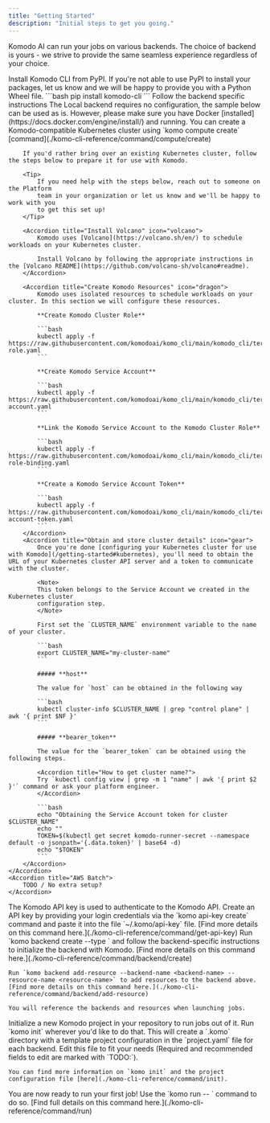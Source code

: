 ```yaml
---
title: "Getting Started"
description: "Initial steps to get you going."
---
```


Komodo AI can run your jobs on various backends. The choice of backend is yours - we strive to provide the same seamless experience regardless of your choice.


<Steps>
  <Step title="Install Komodo CLI">
    Install Komodo CLI from PyPI. If you're not able to use PyPI to install your packages, let us know and we will be happy to provide you with a Python Wheel file.
    ```bash
    pip install komodo-cli
    ```
  </Step>
  <Step title="Choose and configure compute backend">
    Follow the backend specific instructions
    <Accordion title="Local">
        The Local backend requires no configuration, the sample below can be used as is. However, please make sure you have Docker [installed](https://docs.docker.com/engine/install/) and running.
    </Accordion>
    <Accordion title="Kubernetes">
        You can create a Komodo-compatible Kubernetes cluster using `komo compute create` [command](./komo-cli-reference/command/compute/create)

        If you'd rather bring over an existing Kubernetes cluster, follow the steps below to prepare it for use with Komodo.

        <Tip>
            If you need help with the steps below, reach out to someone on the Platform
            team in your organization or let us know and we'll be happy to work with you
            to get this set up!
        </Tip>

        <Accordion title="Install Volcano" icon="volcano">
            Komodo uses [Volcano](https://volcano.sh/en/) to schedule workloads on your Kubernetes cluster.

            Install Volcano by following the appropriate instructions in the [Volcano README](https://github.com/volcano-sh/volcano#readme).
        </Accordion>

        <Accordion title="Create Komodo Resources" icon="dragon">
            Komodo uses isolated resources to schedule workloads on your cluster. In this section we will configure these resources.

            **Create Komodo Cluster Role**

            ```bash
            kubectl apply -f https://raw.githubusercontent.com/komodoai/komo_cli/main/komodo_cli/terraform/komodo_manifests/files/cluster-role.yaml
            ```

            **Create Komodo Service Account**

            ```bash
            kubectl apply -f https://raw.githubusercontent.com/komodoai/komo_cli/main/komodo_cli/terraform/komodo_manifests/files/service-account.yaml
            ```

            **Link the Komodo Service Account to the Komodo Cluster Role**

            ```bash
            kubectl apply -f https://raw.githubusercontent.com/komodoai/komo_cli/main/komodo_cli/terraform/komodo_manifests/files/cluster-role-binding.yaml
            ```

            **Create a Komodo Service Account Token**

            ```bash
            kubectl apply -f https://raw.githubusercontent.com/komodoai/komo_cli/main/komodo_cli/terraform/komodo_manifests/files/service-account-token.yaml
            ```
        </Accordion>
        <Accordion title="Obtain and store cluster details" icon="gear">
            Once you're done [configuring your Kubernetes cluster for use with Komodo](/getting-started#kubernetes), you'll need to obtain the URL of your Kubernetes cluster API server and a token to communicate with the cluster.

            <Note>
            This token belongs to the Service Account we created in the Kubernetes cluster
            configuration step.
            </Note>

            First set the `CLUSTER_NAME` environment variable to the name of your cluster.

            ```bash
            export CLUSTER_NAME="my-cluster-name"
            ```

            ##### **host**

            The value for `host` can be obtained in the following way

            ```bash
            kubectl cluster-info $CLUSTER_NAME | grep "control plane" | awk '{ print $NF }'
            ```

            ##### **bearer_token**

            The value for the `bearer_token` can be obtained using the following steps.

            <Accordion title="How to get cluster name?">
            Try `kubectl config view | grep -m 1 "name" | awk '{ print $2 }'` command or ask your platform engineer.
            </Accordion>

            ```bash
            echo "Obtaining the Service Account token for cluster $CLUSTER_NAME"
            echo ""
            TOKEN=$(kubectl get secret komodo-runner-secret --namespace default -o jsonpath='{.data.token}' | base64 -d)
            echo "$TOKEN"
            ```
        </Accordion>
    </Accordion>
    <Accordion title="AWS Batch">
        TODO / No extra setup?
    </Accordion>
  </Step>
  <Step title="Create the Komodo API key">
    The Komodo API key is used to authenticate to the Komodo API. Create an API key by providing your login credentials via the `komo api-key create` command and paste it into the file `~/.komo/api-key` file. [Find more details on this command here.](./komo-cli-reference/command/get-api-key)
  </Step>
  <Step title="Create compute backends and resources">
    Run `komo backend create --type <backend-type>` and follow the backend-specific instructions to initialize the backend with Komodo. [Find more details on this command here.](./komo-cli-reference/command/backend/create)

    Run `komo backend add-resource --backend-name <backend-name> --resource-name <resource-name>` to add resources to the backend above. [Find more details on this command here.](./komo-cli-reference/command/backend/add-resource)

    You will reference the backends and resources when launching jobs.
  </Step>
  <Step title="Initialize a Komodo project in your repository">
    Initialize a new Komodo project in your repository to run jobs out of it. Run `komo init` wherever you'd like to do that. This will create a `.komo` directory with a template project configuration in the `project.yaml` file for each backend. Edit this file to fit your needs (Required and recommended fields to edit are marked with `TODO:`).

    You can find more information on `komo init` and the project configuration file [here](./komo-cli-reference/command/init).
  </Step>
  <Step title="Run Your First Komodo Job">
    You are now ready to run your first job! Use the `komo run <options> -- <command>` command to do so. [Find full details on this command here.](./komo-cli-reference/command/run)
  </Step>
</Steps>
